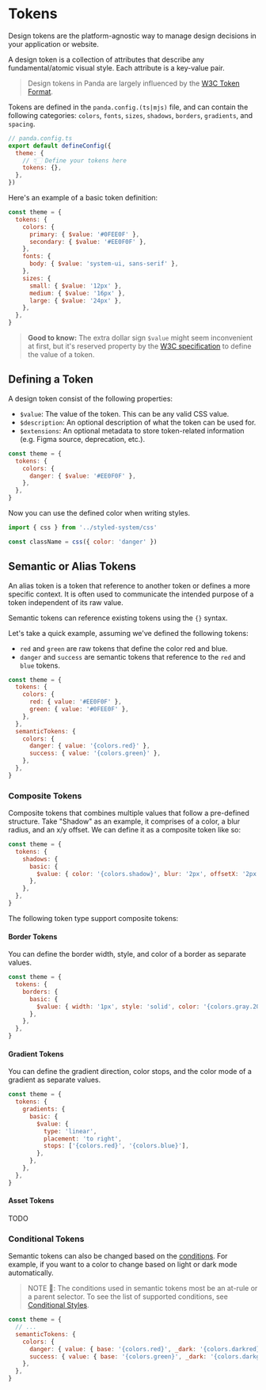 # Tokens

Design tokens are the platform-agnostic way to manage design decisions in your application or website.

A design token is a collection of attributes that describe any fundamental/atomic visual style. Each attribute is a
key-value pair.

> Design tokens in Panda are largely influenced by the [W3C Token Format](https://tr.designtokens.org/format/).

Tokens are defined in the `panda.config.(ts|mjs)` file, and can contain the following categories: `colors`, `fonts`,
`sizes`, `shadows`, `borders`, `gradients`, and `spacing`.

```js
// panda.config.ts
export default defineConfig({
  theme: {
    // 👇🏻 Define your tokens here
    tokens: {},
  },
})
```

Here's an example of a basic token definition:

```js
const theme = {
  tokens: {
    colors: {
      primary: { $value: '#0FEE0F' },
      secondary: { $value: '#EE0F0F' },
    },
    fonts: {
      body: { $value: 'system-ui, sans-serif' },
    },
    sizes: {
      small: { $value: '12px' },
      medium: { $value: '16px' },
      large: { $value: '24px' },
    },
  },
}
```

> **Good to know:** The extra dollar sign `$value` might seem inconvenient at first, but it's reserved property by the
> [W3C specification](https://tr.designtokens.org/format/#name-and-value) to define the value of a token.

## Defining a Token

A design token consist of the following properties:

- `$value`: The value of the token. This can be any valid CSS value.
- `$description`: An optional description of what the token can be used for.
- `$extensions`: An optional metadata to store token-related information (e.g. Figma source, deprecation, etc.).

```js
const theme = {
  tokens: {
    colors: {
      danger: { $value: '#EE0F0F' },
    },
  },
}
```

Now you can use the defined color when writing styles.

```js
import { css } from '../styled-system/css'

const className = css({ color: 'danger' })
```

## Semantic or Alias Tokens

An alias token is a token that reference to another token or defines a more specific context. It is often used to
communicate the intended purpose of a token independent of its raw value.

Semantic tokens can reference existing tokens using the `{}` syntax.

Let's take a quick example, assuming we've defined the following tokens:

- `red` and `green` are raw tokens that define the color red and blue.
- `danger` and `success` are semantic tokens that reference to the `red` and `blue` tokens.

```js
const theme = {
  tokens: {
    colors: {
      red: { value: '#EE0F0F' },
      green: { value: '#0FEE0F' },
    },
  },
  semanticTokens: {
    colors: {
      danger: { value: '{colors.red}' },
      success: { value: '{colors.green}' },
    },
  },
}
```

### Composite Tokens

Composite tokens that combines multiple values that follow a pre-defined structure. Take "Shadow" as an example, it
comprises of a color, a blur radius, and an x/y offset. We can define it as a composite token like so:

```js
const theme = {
  tokens: {
    shadows: {
      basic: {
        $value: { color: '{colors.shadow}', blur: '2px', offsetX: '2px', offsetY: '4px' },
      },
    },
  },
}
```

The following token type support composite tokens:

#### Border Tokens

You can define the border width, style, and color of a border as separate values.

```js
const theme = {
  tokens: {
    borders: {
      basic: {
        $value: { width: '1px', style: 'solid', color: '{colors.gray.200}' },
      },
    },
  },
}
```

#### Gradient Tokens

You can define the gradient direction, color stops, and the color mode of a gradient as separate values.

```js
const theme = {
  tokens: {
    gradients: {
      basic: {
        $value: {
          type: 'linear',
          placement: 'to right',
          stops: ['{colors.red}', '{colors.blue}'],
        },
      },
    },
  },
}
```

#### Asset Tokens

TODO

### Conditional Tokens

Semantic tokens can also be changed based on the [conditions](./conditional-styles). For example, if you want to a color
to change based on light or dark mode automatically.

> NOTE 🚨: The conditions used in semantic tokens most be an at-rule or a parent selector. To see the list of supported
> conditions, see [Conditional Styles](./conditional-styles).

```js
const theme = {
  // ...
  semanticTokens: {
    colors: {
      danger: { value: { base: '{colors.red}', _dark: '{colors.darkred}' } },
      success: { value: { base: '{colors.green}', _dark: '{colors.darkgreen}' } },
    },
  },
}
```
